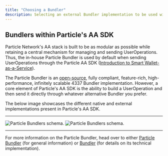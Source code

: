 ```yaml
---
title: "Choosing a Bundler"
description: Selecting an external Bundler implementation to be used with Particle's AA SDK.
---
```


## Bundlers within Particle's AA SDK

Particle Network's AA stack is built to be as modular as possible while retaining a central mechanism for managing and sending UserOperations. Thus, the in-house Particle Bundler is used by default when sending UserOperations through the Particle AA SDK ([Introduction to Smart Wallet-as-a-Service](/api-reference/aa/introduction)).

The Particle Bundler is an [open-source](https://github.com/Particle-Network/particle-bundler-server), fully compliant, feature-rich, high-performance, infinitely scalable 4337 Bundler implementation. However, a core element of Particle's AA SDK is the ability to build a UserOperation and then send it directly through whatever alternative Bundler you prefer.

The below image showcases the different native and external implementations present in Particle's AA SDK.

***

<img
  className="block dark:hidden"
  src="/guides/integrations/aa/images/bundlers.png"
  alt="Particle Bundlers schema."
/>
<img
  className="hidden dark:block"
  src="/guides/integrations/aa/images/bundlers.png"
  alt="Particle Bundlers schema."
/>

***

<Tip>For more information on the Particle Bundler, head over to either [Particle Bundler](/guides/integrations/aa/bundler) (for general information) or [Bundler](/guides/aa/bundler) (for details on its technical implementation).</Tip>